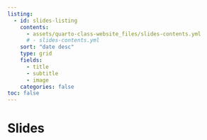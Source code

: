 ```yaml
---
listing:
  - id: slides-listing
    contents: 
      - assets/quarto-class-website_files/slides-contents.yml
      # - slides-contents.yml
    sort: "date desc"
    type: grid
    fields: 
      - title
      - subtitle
      - image
    categories: false
toc: false
---
```


# Slides

:::{#slides-listing}
:::

